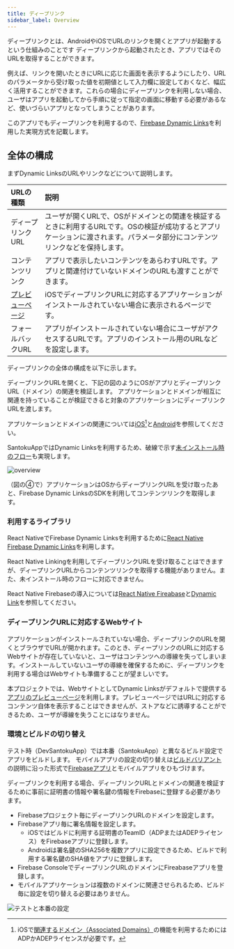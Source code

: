 ```yaml
---
title: ディープリンク
sidebar_label: Overview
---
```


ディープリンクとは、AndroidやiOSでURLのリンクを開くとアプリが起動するという仕組みのことです
ディープリンクから起動されたとき、アプリではそのURLを取得することができます。

例えば、リンクを開いたときにURLに応じた画面を表示するようにしたり、URLのパラメータから受け取った値を初期値として入力欄に設定しておくなど、幅広く活用することができます。これらの場合にディープリンクを利用しない場合、ユーザはアプリを起動してから手順に従って指定の画面に移動する必要があるなど、使いづらいアプリとなってしまうことがあります。

このアプリでもディープリンクを利用するので、[Firebase Dynamic Links](https://firebase.google.com/docs/dynamic-links)を利用した実現方式を記載します。

## 全体の構成

まずDynamic LinksのURLやリンクなどについて説明します。

|URLの種類|説明|
|:-------|:--|
|ディープリンクURL|ユーザが開くURLで、OSがドメインとの関連を検証するときに利用するURLです。OSの検証が成功するとアプリケーションに渡されます。パラメータ部分にコンテンツリンクなどを保持します。|
|コンテンツリンク|アプリで表示したいコンテンツをあらわすURLです。アプリと関連付けていないドメインのURLも渡すことができます。|
|[プレビューページ](https://firebase.google.com/docs/dynamic-links/link-previews#app_preview_pages)|iOSでディープリンクURLに対応するアプリケーションがインストールされていない場合に表示されるページです。|
|フォールバックURL|アプリがインストールされていない場合にユーザがアクセスするURLです。アプリのインストール用のURLなどを設定します。|

ディープリンクの全体の構成を以下に示します。

ディープリンクURLを開くと、下記の図のようにOSがアプリとディープリンクURL（ドメイン）の関連を検証します。
アプリケーションとドメインが相互に関連を持っていることが検証できると対象のアプリケーションにディープリンクURLを渡します。

アプリケーションとドメインの関連については[iOS](https://firebase.google.com/docs/dynamic-links/ios/receive)[^1]と[Android](https://firebase.google.com/docs/dynamic-links/android/receive)を参照してください。

[^1]:iOSで[関連するドメイン（Associated Domains）](https://help.apple.com/developer-account/#/dev21218dfd6)の機能を利用するためにはADPかADEPライセンスが必要です。

SantokuAppではDynamic Linksを利用するため、破線で示す[未インストール時のフロー](https://firebase.google.com/docs/dynamic-links/operating-system-integrations)も実現します。

![overview](./overview.drawio.png)

（図の④で）アプリケーションはOSからディープリンクURLを受け取ったあと、Firebase Dynamic LinksのSDKを利用してコンテンツリンクを取得します。

### 利用するライブラリ

React NativeでFirebase Dynamic Linksを利用するために[React Native Firebase Dynamic Links](https://rnfirebase.io/dynamic-links/usage)を利用します。

React Native Linkingを利用してディープリンクURLを受け取ることはできますが、ディープリンクURLからコンテンツリンクを取得する機能がありません。また、未インストール時のフローに対応できません。

React Native Firebaseの導入については[React Native Fireabase](https://rnfirebase.io/)と[Dynamic Link](https://rnfirebase.io/dynamic-links/usage)を参照してください。

### ディープリンクURLに対応するWebサイト

アプリケーションがインストールされていない場合、ディープリンクのURLを開くとブラウザでURLが開かれます。このとき、ディープリンクのURLに対応するWebサイトが存在していないと、ユーザはコンテンツへの導線を失ってしまいます。インストールしていないユーザの導線を確保するために、ディープリンクを利用する場合はWebサイトも準備することが望ましいです。

本プロジェクトでは、WebサイトとしてDynamic Linksがデフォルトで提供する[アプリのプレビューページ](https://firebase.google.com/docs/dynamic-links/link-previews#app_preview_pages)を利用します。プレビューページではURLに対応するコンテンツ自体を表示することはできませんが、ストアなどに誘導することができるため、ユーザが導線を失うことにはなりません。

### 環境とビルドの切り替え

テスト時（DevSantokuApp）では本番（SantokuApp）と異なるビルド設定でアプリをビルドします。
モバイルアプリの設定の切り替えは[ビルドバリアント](../../development/build-configuration.mdx)の説明に沿った形式で[Firebaseアプリ](https://firebase.google.com/docs/projects/learn-more)とモバイルアプリをひもづけます。

ディープリンクを利用する場合、ディープリンクURLとドメインの関連を検証するために事前に証明書の情報や署名鍵の情報をFirebaseに登録する必要があります。

 - Firebaseプロジェクト毎にディープリンクURLのドメインを設定します。
 - Firebaseアプリ毎に署名情報を設定します。
   - iOSではビルドに利用する証明書のTeamID（ADPまたはADEPライセンス）をFirebaseアプリに登録します。
   - Androidは署名鍵のSHA256を複数アプリに設定できるため、ビルドで利用する署名鍵のSHA値をアプリに登録します。
 - Firebase ConsoleでディープリンクURLのドメインにFireabaseアプリを登録します。
 - モバイルアプリケーションは複数のドメインに関連させられるため、ビルド毎に設定を切り替える必要はありません。

![テストと本番の設定](./test-setting.drawio.png)
